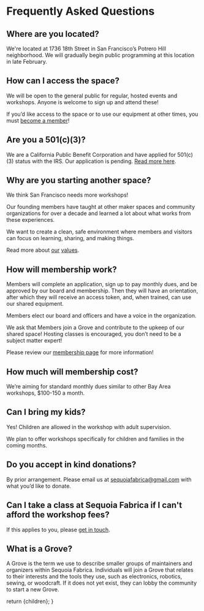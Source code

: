 

# Frequently Asked Questions

## Where are you located?

We're located at 1736 18th Street in San Francisco’s Potrero Hill neighborhood. We will gradually begin public programming at this location in late February.

## How can I access the space?

We will be open to the general public for regular, hosted events and workshops. Anyone is welcome to sign up and attend these! 
 
If you’d like access to the space or to use our equipment at other times, you must [become a member](./membership)!

## **Are you a 501(c)(3)?**

We are a California Public Benefit Corporation and have applied for 501(c)(3) status with the IRS. Our application is pending. [Read more here](https://www.irs.gov/charities-non-profits/charitable-organizations/contributions-to-organization-with-irs-application-pending). 

## Why are you starting another space?

We think San Francisco needs more workshops! 

Our founding members have taught at other maker spaces and community organizations for over a decade and learned a lot about what works from these experiences. 

We want to create a clean, safe environment where members and visitors can focus on learning, sharing, and making things. 

Read more about [our](https://wiki.sequoiafabrica.org/wiki/Workshop_Norms) [values](./code_of_conduct).

## How will membership work?

Members will complete an application, sign up to pay monthly dues, and be approved by our board and membership. Then they will have an orientation, after which they will receive an access token, and, when trained, can use our shared equipment.

Members elect our board and officers and have a voice in the organization.

We ask that Members join a Grove and contribute to the upkeep of our shared space! Hosting classes is encouraged, you don’t need to be a subject matter expert!

Please review our [membership page](./membership) for more information!

## How much will membership cost?

We’re aiming for standard monthly dues similar to other Bay Area workshops, $100-150 a month. 

## Can I bring my kids?

Yes! Children are allowed in the workshop with adult supervision. 

We plan to offer workshops specifically for children and families in the coming months.

## Do you accept in kind donations?

By prior arrangement. Please email us at [sequoiafabrica@gmail.com](mailto:sequoiafabrica@gmail.com) with what you’d like to donate.

## Can I take a class at Sequoia Fabrica if I can't afford the workshop fees?

If this applies to you, please [get in touch](./contact). 

## What is a Grove?

A Grove is the term we use to describe smaller groups of maintainers and organizers within Sequoia Fabrica. Individuals will join a Grove that relates to their interests and the tools they use, such as electronics, robotics, sewing, or woodcraft. If it does not yet exist, they can lobby the community to start a new Grove. 

  return <DocumentLayout>{children}</DocumentLayout>;
}

